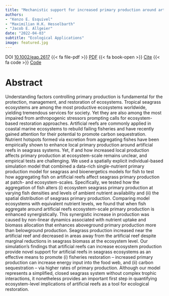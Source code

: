```yaml
---
title: "Mechanistic support for increased primary production around artificial reefs"
authors:
- "Kenzo E. Esquivel"
- "Maximilian H.K. Hesselbarth"
- "Jacob E. Allgeier"
date: "2022-04-03"
subtitle: "Ecological Applications"
image: featured.jpg
---
```


DOI [10.1002/eap.2617](http://doi.org/10.1002/eap.2617) 
{{< fa file-pdf >}} [PDF](Esquivel_2022_Ecological_Applications.pdf) 
{{< fa book-open >}} [Cite](cite.bib) 
{{< fa code >}} [Code](https://github.com/Allgeier-Lab/Esquivel_etal_2021_EcolAppl)

# Abstract

Understanding factors controlling primary production is fundamental for the protection, management, and restoration of ecosystems. Tropical seagrass ecosystems are among the most productive ecosystems worldwide, yielding tremendous services for society. Yet they are also among the most impaired from anthropogenic stressors prompting calls for ecosystem-based restoration approaches. Artificial reefs are commonly applied in coastal marine ecosystems to rebuild failing fisheries and have recently gained attention for their potential to promote carbon sequestration. Nutrient hotspots formed via excretion from aggregating fishes have been empirically shown to enhance local primary production around artificial reefs in seagrass systems. Yet, if and how increased local production affects primary production at ecosystem-scale remains unclear, and empirical tests are challenging. We used a spatially explicit individual-based simulation model that combined a data-rich single-nutrient primary production model for seagrass and bioenergetics models for fish to test how aggregating fish on artificial reefs affect seagrass primary production at patch- and ecosystem-scales. Specifically, we tested how the aggregation of fish alters (i) ecosystem seagrass primary production at varying fish densities and levels of ambient nutrient availability and (ii) the spatial distribution of seagrass primary production. Comparing model ecosystems with equivalent nutrient levels, we found that when fish aggregate around artificial reefs ecosystem-scale primary production is enhanced synergistically. This synergistic increase in production was caused by non-linear dynamics associated with nutrient uptake and biomass allocation that enhances aboveground primary production more than belowground production. Seagrass production increased near the artificial reef and decreased in areas away from the artificial reef despite marginal reductions in seagrass biomass at the ecosystem level. Our simulation's findings that artificial reefs can increase ecosystem production provide novel support for artificial reefs in seagrass ecosystems as an effective means to promote (i) fisheries restoration – increased primary production can increase energy input into the food web, and (ii) carbon sequestration – via higher rates of primary production. Although our model represents a simplified, closed seagrass system without complex trophic interactions, it nonetheless provides an important first step in quantifying ecosystem-level implications of artificial reefs as a tool for ecological restoration.

